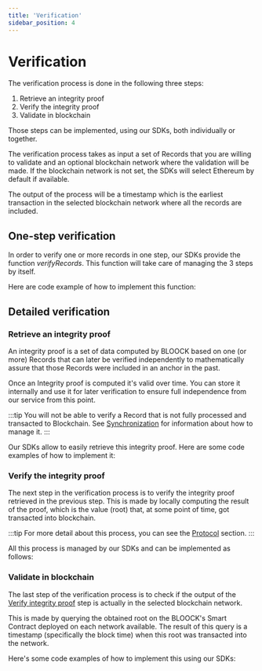 ```yaml
---
title: 'Verification'
sidebar_position: 4
---
```



# Verification

The verification process is done in the following three steps:

1. Retrieve an integrity proof
2. Verify the integrity proof
3. Validate in blockchain

Those steps can be implemented, using our SDKs, both individually or together.

The verification process takes as input a set of Records that you are willing to validate and an optional blockchain network where the validation will be made. If the blockchain network is not set, the SDKs will select Ethereum by default if available.

The output of the process will be a timestamp which is the earliest transaction in the selected blockchain network where all the records are included.

## One-step verification

In order to verify one or more records in one step, our SDKs provide the function _verifyRecords_. This function will take care of managing the 3 steps by itself.

Here are code example of how to implement this function:


<SdkCodeBlock
  ts={VerifyRecordsJs}
  py={VerifyRecordsPy}
  java={VerifyRecordsJava}
  php={VerifyRecordsPhp}
  go={VerifyRecordsGo}
/>

## Detailed verification

### Retrieve an integrity proof

An integrity proof is a set of data computed by BLOOCK based on one (or more) Records that can later be verified independently to mathematically assure that those Records were included in an anchor in the past.

Once an Integrity proof is computed it's valid over time. You can store it internally and use it for later verification to ensure full independence from our service from this point.

:::tip
You will not be able to verify a Record that is not fully processed and transacted to Blockchain. See [Synchronization](./synchronization.mdx) for information about how to manage it.
:::

Our SDKs allow to easily retrieve this integrity proof. Here are some code examples of how to implement it:


<SdkCodeBlock
  ts={GetProofJs}
  py={GetProofPy}
  java={GetProofJava}
  php={GetProofPhp}
  go={GetProofGo}
/>

### Verify the integrity proof

The next step in the verification process is to verify the integrity proof retrieved in the previous step. This is made by locally computing the result of the proof, which is the value (root) that, at some point of time, got transacted into blockchain.

:::tip
For more detail about this process, you can see the [Protocol](./../concepts/protocol.mdx) section.
:::

All this process is managed by our SDKs and can be implemented as follows:


<SdkCodeBlock
  ts={VerifyProofJs}
  py={VerifyProofPy}
  java={VerifyProofJava}
  php={VerifyProofPhp}
  go={VerifyProofGo}
/>

### Validate in blockchain

The last step of the verification process is to check if the output of the [Verify integrity proof](./../concepts/integrity-proof-entity.mdx) step is actually in the selected blockchain network.

This is made by querying the obtained root on the BLOOCK's Smart Contract deployed on each network available. The result of this query is a timestamp (specifically the block time) when this root was transacted into the network.

Here's some code examples of how to implement this using our SDKs:


<SdkCodeBlock
  ts={VerifyRootJs}
  py={VerifyRootPy}
  java={VerifyRootJava}
  php={VerifyRootPhp}
  go={VerifyRootGo}
/>
